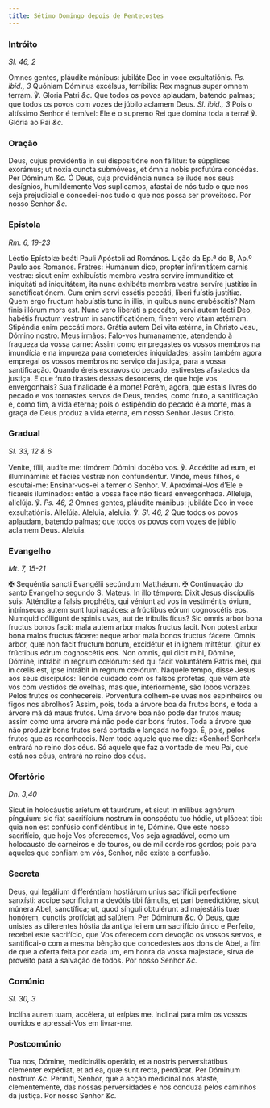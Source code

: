 ```yaml
---
title: Sétimo Domingo depois de Pentecostes
---
```


### Intróito

_Sl. 46, 2_

<div class="grid grid-cols-2 gap-5">
  <span class="text-justify">
    Omnes gentes, pláudite mánibus: jubiláte Deo in voce exsultatiónis.
    <em>Ps. ibid., 3</em> Quóniam Dóminus excélsus, terríbilis: Rex magnus super
    omnem terram. ℣. Gloria Patri <em>&c.</em>
  </span>
  <span class="text-justify">
    Que todos os povos aplaudam, batendo palmas; que todos os povos com vozes de
    júbilo aclamem Deus. <em>Sl. ibid., 3</em> Pois o altíssimo Senhor é
    temível: Ele é o supremo Rei que domina toda a terra! ℣. Glória ao Pai
    <em>&c.</em>
  </span>
</div>

### Oração

<div class="grid grid-cols-2 gap-5">
  <span class="text-justify">
    Deus, cujus providéntia in sui dispositióne non fállitur: te súpplices
    exorámus; ut nóxia cuncta submóveas, et ómnia nobis profutúra concédas. Per
    Dóminum <em>&c.</em>
  </span>
  <span class="text-justify">
    Ó Deus, cuja providência nunca se ilude nos seus desígnios, humildemente Vos
    suplicamos, afastai de nós tudo o que nos seja prejudicial e concedei-nos
    tudo o que nos possa ser proveitoso. Por nosso Senhor <em>&c.</em>
  </span>
</div>

### Epístola

_Rm. 6, 19-23_

<div class="grid grid-cols-2 gap-5">
  <span class="text-justify">
    Léctio Epístolæ beáti Pauli Apóstoli ad Romános.
  </span>
  <span class="text-justify">Lição da Ep.ª do B, Ap.º Paulo aos Romanos.</span>
  <span class="text-justify">
    Fratres: Humánum dico, propter infirmitátem carnis vestræ: sicut enim
    exhibuístis membra vestra servíre immundítiæ et iniquitáti ad iniquitátem,
    ita nunc exhibéte membra vestra servíre justítiæ in sanctificatiónem. Cum
    enim servi essétis peccáti, líberi fuístis justítiæ. Quem ergo fructum
    habuístis tunc in illis, in quibus nunc erubéscitis? Nam finis illórum mors
    est. Nunc vero liberáti a peccáto, servi autem facti Deo, habétis fructum
    vestrum in sanctificatiónem, finem vero vitam ætérnam. Stipéndia enim
    peccáti mors. Grátia autem Dei vita ætérna, in Christo Jesu, Dómino nostro.
  </span>
  <span class="text-justify">
    Meus irmãos: Falo-vos humanamente, atendendo à fraqueza da vossa carne:
    Assim como empregastes os vossos membros na imundícia e na impureza para
    cometerdes iniquidades; assim também agora empregai os vossos membros no
    serviço da justiça, para a vossa santificação. Quando éreis escravos do
    pecado, estivestes afastados da justiça. E que fruto tirastes dessas
    desordens, de que hoje vos envergonhais? Sua finalidade é a morte! Porém,
    agora, que estais livres do pecado e vos tornastes servos de Deus, tendes,
    como fruto, a santificação e, como fim, a vida eterna; pois o estipêndio do
    pecado é a morte, mas a graça de Deus produz a vida eterna, em nosso Senhor
    Jesus Cristo.
  </span>
</div>

### Gradual

_Sl. 33, 12 & 6_

<div class="grid grid-cols-2 gap-5">
  <span class="text-justify">
    Veníte, fílii, audíte me: timórem Dómini docébo vos. ℣. Accédite ad eum, et
    illuminámini: et fácies vestræ non confundéntur.
  </span>
  <span class="text-justify">
    Vinde, meus filhos, e escutai-me: Ensinar-vos-ei a temer o Senhor. V.
    Aproximai-Vos d’Ele e ficareis iluminados: então a vossa face não ficará
    envergonhada.
  </span>
  <span class="text-justify">
    Allelúja, allelúja. ℣. <em>Ps. 46, 2</em> Omnes gentes, pláudite mánibus:
    jubiláte Deo in voce exsultatiónis. Allelúja.
  </span>
  <span class="text-justify">
    Aleluia, aleluia. ℣. <em>Sl. 46, 2</em> Que todos os povos aplaudam, batendo
    palmas; que todos os povos com vozes de júbilo aclamem Deus. Aleluia.
  </span>
</div>

### Evangelho

_Mt. 7, 15-21_

<div class="grid grid-cols-2 gap-5">
  <span class="text-justify">
    <span class="text-red-500">&#10016;</span> Sequéntia sancti Evangélii
    secúndum Matthǽum.
  </span>
  <span class="text-justify">
    <span class="text-red-500">&#10016;</span> Continuação do santo Evangelho
    segundo S. Mateus.
  </span>
  <span class="text-justify">
    In illo témpore: Dixit Jesus discípulis suis: Atténdite a falsis prophétis,
    qui véniunt ad vos in vestiméntis óvium, intrínsecus autem sunt lupi
    rapáces: a frúctibus eórum cognoscétis eos. Numquid cólligunt de spinis
    uvas, aut de tríbulis ficus? Sic omnis arbor bona fructus bonos facit: mala
    autem arbor malos fructus facit. Non potest arbor bona malos fructus fácere:
    neque arbor mala bonos fructus fácere. Omnis arbor, quæ non facit fructum
    bonum, excidétur et in ignem mittétur. Igitur ex frúctibus eórum cognoscétis
    eos. Non omnis, qui dicit mihi, Dómine, Dómine, intrábit in regnum cœlórum:
    sed qui facit voluntátem Patris mei, qui in cœlis est, ipse intrábit in
    regnum cœlórum.
  </span>
  <span class="text-justify">
    Naquele tempo, disse Jesus aos seus discípulos: Tende cuidado com os falsos
    profetas, que vêm até vós com vestidos de ovelhas, mas que, interiormente,
    são lobos vorazes. Pelos frutos os conhecereis. Porventura colhem-se uvas
    nos espinheiros ou figos nos abrolhos? Assim, pois, toda a árvore boa dá
    frutos bons, e toda a árvore má dá maus frutos. Uma árvore boa não pode dar
    frutos maus; assim como uma árvore má não pode dar bons frutos. Toda a
    árvore que não produzir bons frutos será cortada e lançada no fogo. É, pois,
    pelos frutos que as reconheceis. Nem todo aquele que me diz: «Senhor!
    Senhor!» entrará no reino dos céus. Só aquele que faz a vontade de meu Pai,
    que está nos céus, entrará no reino dos céus.
  </span>
</div>

### Ofertório

_Dn. 3,40_

<div class="grid grid-cols-2 gap-5">
  <span class="text-justify">
    Sicut in holocáustis aríetum et taurórum, et sicut in mílibus agnórum
    pínguium: sic fiat sacrifícium nostrum in conspéctu tuo hódie, ut pláceat
    tibi: quia non est confúsio confidéntibus in te, Dómine.
  </span>
  <span class="text-justify">
    Que este nosso sacrifício, que hoje Vos oferecemos, Vos seja agradável, como
    um holocausto de carneiros e de touros, ou de mil cordeiros gordos; pois
    para aqueles que confiam em vós, Senhor, não existe a confusão.
  </span>
</div>

### Secreta

<div class="grid grid-cols-2 gap-5">
  <span class="text-justify">
    Deus, qui legálium differéntiam hostiárum unius sacrifícii perfectione
    sanxísti: accipe sacrifícium a devótis tibi fámulis, et pari benedictióne,
    sicut múnera Abel, sanctífica; ut, quod sínguli obtulérunt ad majestátis tuæ
    honórem, cunctis profíciat ad salútem. Per Dóminum <em>&c.</em>
  </span>
  <span class="text-justify">
    Ó Deus, que unistes as diferentes hóstia da antiga lei em um sacrifício
    único e Perfeito, recebei este sacrifício, que Vos oferecem com devoção os
    vossos servos, e santificai-o com a mesma bênção que concedestes aos dons de
    Abel, a fim de que a oferta feita por cada um, em honra da vossa majestade,
    sirva de proveito para a salvação de todos. Por nosso Senhor <em>&c.</em>
  </span>
</div>

### Comúnio

_Sl. 30, 3_

<div class="grid grid-cols-2 gap-5">
  <span class="text-justify">Inclína aurem tuam, accélera, ut erípias me.</span>
  <span class="text-justify">
    Inclinai para mim os vossos ouvidos e apressai-Vos em livrar-me.
  </span>
</div>

### Postcomúnio

<div class="grid grid-cols-2 gap-5">
  <span class="text-justify">
    Tua nos, Dómine, medicinális operátio, et a nostris perversitátibus
    cleménter expédiat, et ad ea, quæ sunt recta, perdúcat. Per Dóminum nostrum
    <em>&c.</em>
  </span>
  <span class="text-justify">
    Permiti, Senhor, que a acção medicinal nos afaste, clementemente, das nossas
    perversidades e nos conduza pelos caminhos da justiça. Por nosso Senhor
    <em>&c.</em>
  </span>
</div>
